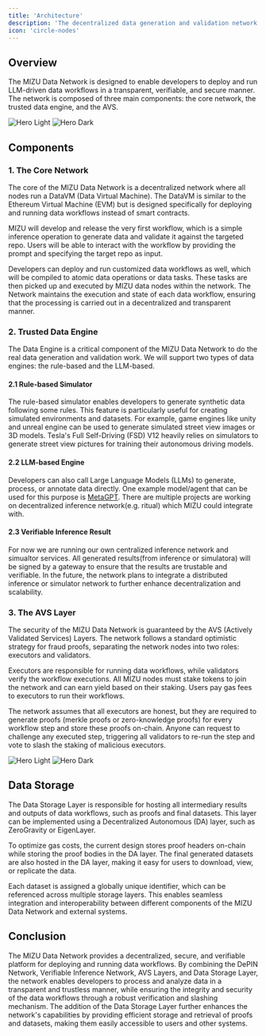 ```yaml
---
title: 'Architecture'
description: 'The decentralized data generation and validation network'
icon: 'circle-nodes'
---
```


## Overview

The MIZU Data Network is designed to enable developers to deploy and run LLM-driven data workflows in a transparent, verifiable, and secure manner. The network is composed of three main components: the core network, the trusted data engine, and the AVS.

<img
  className="block dark:hidden"
  src="/images/architecture-light.png"
  alt="Hero Light"
/>
<img
  className="hidden dark:block"
  src="/images/architecture-dark.png"
  alt="Hero Dark"
/>

## Components

### 1. The Core Network

The core of the MIZU Data Network is a decentralized network where all nodes run a DataVM (Data Virtual Machine). The DataVM is similar to the Ethereum Virtual Machine (EVM) but is designed specifically for deploying and running data workflows instead of smart contracts.

MIZU will develop and release the very first workflow, which is a simple inference operation to generate data and validate it against the targeted repo. Users will be able to interact with the workflow by providing the prompt and specifying the target repo as input.

Developers can deploy and run customized data workflows as well, which will be compiled to atomic data operations or data tasks. These tasks are then picked up and executed by MIZU data nodes within the network. The Network maintains the execution and state of each data workflow, ensuring that the processing is carried out in a decentralized and transparent manner.

### 2. Trusted Data Engine

The Data Engine is a critical component of the MIZU Data Network to do the real data generation and validation work. We will support two types of data engines: the rule-based and the LLM-based.

#### 2.1 Rule-based Simulator

The rule-based simulator enables developers to generate synthetic data following some rules. This feature is particularly useful for creating simulated environments and datasets. For example, game engines like unity and unreal engine can be used to generate simulated street view images or 3D models. Tesla's Full Self-Driving (FSD) V12 heavily relies on simulators to generate street view pictures for training their autonomous driving models.

#### 2.2 LLM-based Engine

Developers can also call Large Language Models (LLMs) to generate, process, or annotate data directly. One example model/agent that can be used for this purpose is [MetaGPT](https://github.com/geekan/MetaGPT). There are multiple projects are working on decentralized inference network(e.g. ritual) which MIZU could integrate with.

#### 2.3 Verifiable Inference Result

For now we are running our own centralized inference network and simualtor services. All generated results(from inference or simulatora) will be signed by a gateway to ensure that the results are trustable and verifiable. In the future, the network plans to integrate a distributed inference or simulator network to further enhance decentralization and scalability.

### 3. The AVS Layer

The security of the MIZU Data Network is guaranteed by the AVS (Actively Validated Services) Layers. The network follows a standard optimistic strategy for fraud proofs, separating the network nodes into two roles: executors and validators.

Executors are responsible for running data workflows, while validators verify the workflow executions. All MIZU nodes must stake tokens to join the network and can earn yield based on their staking. Users pay gas fees to executors to run their workflows.

The network assumes that all executors are honest, but they are required to generate proofs (merkle proofs or zero-knowledge proofs) for every workflow step and store these proofs on-chain. Anyone can request to challenge any executed step, triggering all validators to re-run the step and vote to slash the staking of malicious executors.

<img
  className="block dark:hidden"
  src="/images/avs-light.png"
  alt="Hero Light"
/>
<img
  className="hidden dark:block"
  src="/images/avs-dark.png"
  alt="Hero Dark"
/>

## Data Storage

The Data Storage Layer is responsible for hosting all intermediary results and outputs of data workflows, such as proofs and final datasets. This layer can be implemented using a Decentralized Autonomous (DA) layer, such as ZeroGravity or EigenLayer.

To optimize gas costs, the current design stores proof headers on-chain while storing the proof bodies in the DA layer. The final generated datasets are also hosted in the DA layer, making it easy for users to download, view, or replicate the data.

Each dataset is assigned a globally unique identifier, which can be referenced across multiple storage layers. This enables seamless integration and interoperability between different components of the MIZU Data Network and external systems.

## Conclusion

The MIZU Data Network provides a decentralized, secure, and verifiable platform for deploying and running data workflows. By combining the DePIN Network, Verifiable Inference Network, AVS Layers, and Data Storage Layer, the network enables developers to process and analyze data in a transparent and trustless manner, while ensuring the integrity and security of the data workflows through a robust verification and slashing mechanism. The addition of the Data Storage Layer further enhances the network's capabilities by providing efficient storage and retrieval of proofs and datasets, making them easily accessible to users and other systems.